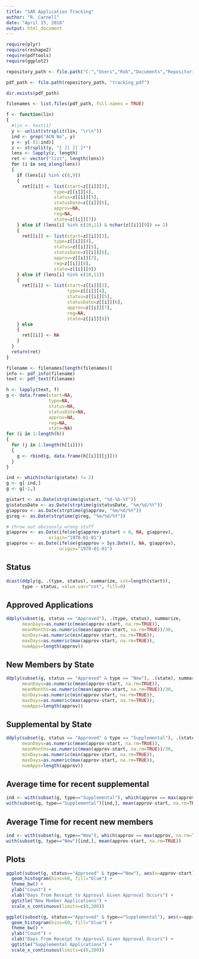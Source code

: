 ```yaml
---
title: "SAR Application Tracking"
author: "R. Carnell"
date: "April 15, 2018"
output: html_document
---
```


```r
require(plyr)
require(reshape2)
require(pdftools)
require(ggplot2)

repository_path <- file.path("C:","Users","Rob","Documents","Repositories","CarnellRettgersFamilyHistory")

pdf_path <- file.path(repository_path, "tracking_pdf")

dir.exists(pdf_path)

filenames <- list.files(pdf_path, full.names = TRUE)

f <- function(lin)
{
  #lin <- text[1]
  y <- unlist(strsplit(lin, "\r\n"))
  ind <- grep("ACN No", y)
  y <- y[-(1:ind)]
  z <- strsplit(y, "[ ][ ][ ]*")
  lens <- lapply(z, length)
  ret <- vector("list", length(lens))
  for (i in seq_along(lens))
  {
    if (lens[i] %in% c(8,9))
    {
      ret[[i]] <- list(start=z[[i]][3],
                  type=z[[i]][4],
                  status=z[[i]][5],
                  statusDate=z[[i]][6],
                  approv=NA,
                  reg=NA,
                  state=z[[i]][7])
    } else if (lens[i] %in% c(10,11) & nchar(z[[i]][9]) == 2)
    {
      ret[[i]] <- list(start=z[[i]][3],
                  type=z[[i]][4],
                  status=z[[i]][5],
                  statusDate=z[[i]][6],
                  approv=z[[i]][7],
                  reg=z[[i]][8],
                  state=z[[i]][9])
    } else if (lens[i] %in% c(10,11))
    {
      ret[[i]] <- list(start=z[[i]][3],
                       type=z[[i]][4],
                       status=z[[i]][5],
                       statusDate=z[[i]][6],
                       approv=z[[i]][7],
                       reg=NA,
                       state=z[[i]][8])
    } else
    {
      ret[[i]] <- NA
    }
  }
  return(ret)
}

filename <- filenames[length(filenames)]
info <- pdf_info(filename)
text <- pdf_text(filename)

h <- lapply(text, f)
g <- data.frame(start=NA,
                type=NA,
                status=NA,
                statusDate=NA,
                approv=NA,
                reg=NA,
                state=NA)
for (i in 1:length(h))
{
  for (j in 1:length(h[[i]]))
  {
    g <- rbind(g, data.frame(h[[i]][[j]]))    
  }
}

ind <- which(nchar(g$state) != 2)
g <- g[-ind,]
g <- g[-1,]

g$start <- as.Date(strptime(g$start, "%d-%b-%Y"))
g$statusDate <- as.Date(strptime(g$statusDate, "%m/%d/%Y"))
g$approv <- as.Date(strptime(g$approv, "%m/%d/%Y"))
g$reg <- as.Date(strptime(g$reg, "%m/%d/%Y"))

# throw out obviously wrong stuff
g$approv <- as.Date(ifelse(g$approv-g$start < 0, NA, g$approv),
                origin="1970-01-01")
g$approv <- as.Date(ifelse(g$approv > Sys.Date(), NA, g$approv),
                    origin="1970-01-01")

```

## Status

```r
dcast(ddply(g, .(type, status), summarize, cnt=length(start)), 
      type ~ status, value.var="cnt", fill=0)
```

## Approved Applications

```r
ddply(subset(g, status == "Approved"), .(type, status), summarize,
      meanDays=as.numeric(mean(approv-start, na.rm=TRUE)),
      meanMonths=as.numeric(mean(approv-start, na.rm=TRUE))/30,
      minDays=as.numeric(min(approv-start, na.rm=TRUE)),
      maxDays=as.numeric(max(approv-start, na.rm=TRUE)),
      numApps=length(approv))
```

## New Members by State

```r
ddply(subset(g, status == "Approved" & type == "New"), .(state), summarize,
      meanDays=as.numeric(mean(approv-start, na.rm=TRUE)),
      meanMonths=as.numeric(mean(approv-start, na.rm=TRUE))/30,
      minDays=as.numeric(min(approv-start, na.rm=TRUE)),
      maxDays=as.numeric(max(approv-start, na.rm=TRUE)),
      numApps=length(approv))
```

## Supplemental by State 

```r
ddply(subset(g, status == "Approved" & type == "Supplemental"), .(state), summarize,
      meanDays=as.numeric(mean(approv-start, na.rm=TRUE)),
      meanMonths=as.numeric(mean(approv-start, na.rm=TRUE))/30,
      minDays=as.numeric(min(approv-start, na.rm=TRUE)),
      maxDays=as.numeric(max(approv-start, na.rm=TRUE)),
      numApps=length(approv))
```

## Average time for recent supplemental

```r
ind <- with(subset(g, type=="Supplemental"), which(approv == max(approv, na.rm=TRUE)))
with(subset(g, type=="Supplemental")[ind,], mean(approv-start, na.rm=TRUE))
```

## Average Time for recent new members

```r
ind <- with(subset(g, type=="New"), which(approv == max(approv, na.rm=TRUE)))
with(subset(g, type=="New")[ind,], mean(approv-start, na.rm=TRUE))
```

## Plots

```r
ggplot(subset(g, status=="Approved" & type=="New"), aes(x=approv-start)) + 
  geom_histogram(bins=60, fill="blue") +
  theme_bw() +
  ylab("Count") +
  xlab("Days from Receipt to Approval Given Approval Occurs") +
  ggtitle("New Member Applications") +
  scale_x_continuous(limits=c(0,200))

ggplot(subset(g, status=="Approved" & type=="Supplemental"), aes(x=approv-start)) + 
  geom_histogram(bins=60, fill="blue") +
  theme_bw() +
  ylab("Count") +
  xlab("Days from Receipt to Approval Given Approval Occurs") + 
  ggtitle("Supplemental Applications") +
  scale_x_continuous(limits=c(0,200))
```

